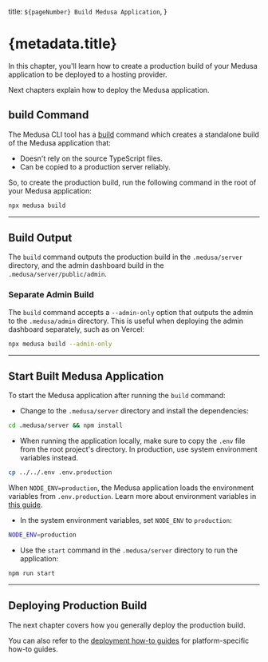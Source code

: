   title: `${pageNumber} Build Medusa Application`,
}

# {metadata.title}

In this chapter, you'll learn how to create a production build of your Medusa application to be deployed to a hosting provider.

Next chapters explain how to deploy the Medusa application.

## build Command

The Medusa CLI tool has a [build](!resources!/medusa-cli/commands/build) command which creates a standalone build of the Medusa application that:

- Doesn't rely on the source TypeScript files.
- Can be copied to a production server reliably.

So, to create the production build, run the following command in the root of your Medusa application:

```bash
npx medusa build
```

---

## Build Output

The `build` command outputs the production build in the `.medusa/server` directory, and the admin dashboard build in the `.medusa/server/public/admin`.

### Separate Admin Build

The `build` command accepts a `--admin-only` option that outputs the admin to the `.medusa/admin` directory. This is useful when deploying the admin dashboard separately, such as on Vercel:

```bash
npx medusa build --admin-only
```

---

## Start Built Medusa Application

To start the Medusa application after running the `build` command:

- Change to the `.medusa/server` directory and install the dependencies:

```bash npm2yarn
cd .medusa/server && npm install
```

- When running the application locally, make sure to copy the `.env` file from the root project's directory. In production, use system environment variables instead.

```bash title=".medusa/server"
cp ../../.env .env.production
```

<Note>

When `NODE_ENV=production`, the Medusa application loads the environment variables from `.env.production`. Learn more about environment variables in [this guide](../advanced-development/environment-variables/page.mdx).

</Note>

- In the system environment variables, set `NODE_ENV` to `production`:

```bash
NODE_ENV=production
```

- Use the `start` command in the `.medusa/server` directory to run the application:

```bash npm2yarn title=".medusa/server"
npm run start
```

---

## Deploying Production Build

The next chapter covers how you generally deploy the production build.

You can also refer to the [deployment how-to guides](!resources!/deployment) for platform-specific how-to guides.
